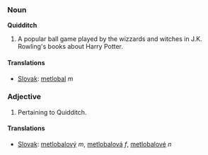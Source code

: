 === Noun ===
'''Quidditch'''
# A popular ball game played by the wizzards and witches in J.K. Rowling's books about Harry Potter.

==== Translations ====
*[[Slovak]]: [[metlobal]] ''m''


=== Adjective ===
# Pertaining to Quidditch.
==== Translations ====
*[[Slovak]]: [[metlobalový]] ''m'', [[metlobalová]] ''f'', [[metlobalové]] ''n''